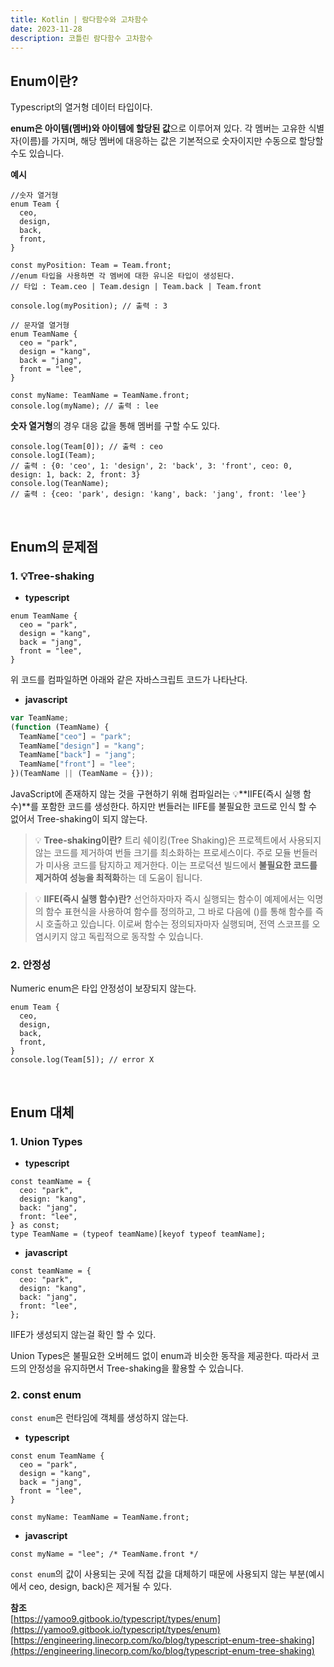 ```yaml
---
title: Kotlin | 람다함수와 고차함수
date: 2023-11-28
description: 코틀린 람다함수 고차함수
---
```


## Enum이란?

Typescript의 열거형 데이터 타입이다.

**enum은 아이템(멤버)와 아이템에 할당된 값**으로 이루어져 있다. 각 멤버는 고유한 식별자(이름)를 가지며, 해당 멤버에 대응하는 값은 기본적으로 숫자이지만 수동으로 할당할 수도 있습니다.

**예시**

```tsx
//숫자 열거형
enum Team {
  ceo,
  design,
  back,
  front,
}

const myPosition: Team = Team.front;
//enum 타입을 사용하면 각 멤버에 대한 유니온 타입이 생성된다.
// 타입 : Team.ceo | Team.design | Team.back | Team.front

console.log(myPosition); // 출력 : 3

// 문자열 열거형
enum TeamName {
  ceo = "park",
  design = "kang",
  back = "jang",
  front = "lee",
}

const myName: TeamName = TeamName.front;
console.log(myName); // 출력 : lee
```

**숫자 열거형**의 경우 대응 값을 통해 멤버를 구할 수도 있다.

```tsx
console.log(Team[0]); // 출력 : ceo
console.logI(Team);
// 출력 : {0: 'ceo', 1: 'design', 2: 'back', 3: 'front', ceo: 0, design: 1, back: 2, front: 3}
console.log(TeanName);
// 출력 : {ceo: 'park', design: 'kang', back: 'jang', front: 'lee'}
```

​ ​

## Enum의 문제점

### 1. 💡**Tree-shaking**

- **typescript**

```tsx
enum TeamName {
  ceo = "park",
  design = "kang",
  back = "jang",
  front = "lee",
}
```

위 코드를 컴파일하면 아래와 같은 자바스크립트 코드가 나타난다.

- **javascript**

```jsx
var TeamName;
(function (TeamName) {
  TeamName["ceo"] = "park";
  TeamName["design"] = "kang";
  TeamName["back"] = "jang";
  TeamName["front"] = "lee";
})(TeamName || (TeamName = {}));
```

JavaScript에 존재하지 않는 것을 구현하기 위해 컴파일러는 💡**IIFE(즉시 실행 함수)**를 포함한 코드를 생성한다. 하지만 번들러는 IIFE를 불필요한 코드로 인식 할 수 없어서 Tree-shaking이 되지 않는다.

> 💡 **Tree-shaking이란?** 트리 쉐이킹(Tree Shaking)은 프로젝트에서 사용되지 않는 코드를 제거하여 번들 크기를 최소화하는 프로세스이다. 주로 모듈 번들러가 미사용 코드를 탐지하고 제거한다. 이는 프로덕션 빌드에서 **불필요한 코드를 제거하여 성능을 최적화**하는 데 도움이 됩니다.

> 💡 **IIFE(즉시 실행 함수)란?** 선언하자마자 즉시 실행되는 함수이 예제에서는 익명의 함수 표현식을 사용하여 함수를 정의하고, 그 바로 다음에 ()를 통해 함수를 즉시 호출하고 있습니다. 이로써 함수는 정의되자마자 실행되며, 전역 스코프를 오염시키지 않고 독립적으로 동작할 수 있습니다.

### 2. 안정성

Numeric enum은 타입 안정성이 보장되지 않는다.

```tsx
enum Team {
  ceo,
  design,
  back,
  front,
}
console.log(Team[5]); // error X
```

​ ​

## Enum 대체

### 1. Union Types

- **typescript**

```tsx
const teamName = {
  ceo: "park",
  design: "kang",
  back: "jang",
  front: "lee",
} as const;
type TeamName = (typeof teamName)[keyof typeof teamName];
```

- **javascript**

```tsx
const teamName = {
  ceo: "park",
  design: "kang",
  back: "jang",
  front: "lee",
};
```

IIFE가 생성되지 않는걸 확인 할 수 있다.

Union Types은 불필요한 오버헤드 없이 enum과 비슷한 동작을 제공한다. 따라서 코드의 안정성을 유지하면서 Tree-shaking을 활용할 수 있습니다.

### 2. const enum

`const enum`은 런타임에 객체를 생성하지 않는다.

- **typescript**

```tsx
const enum TeamName {
  ceo = "park",
  design = "kang",
  back = "jang",
  front = "lee",
}

const myName: TeamName = TeamName.front;
```

- **javascript**

```tsx
const myName = "lee"; /* TeamName.front */
```

`const enum`의 값이 사용되는 곳에 직접 값을 대체하기 때문에 사용되지 않는 부분(예시에서 ceo, design, back)은 제거될 수 있다.

**참조**  
[https://yamoo9.gitbook.io/typescript/types/enum](https://yamoo9.gitbook.io/typescript/types/enum)  
[https://engineering.linecorp.com/ko/blog/typescript-enum-tree-shaking](https://engineering.linecorp.com/ko/blog/typescript-enum-tree-shaking)
